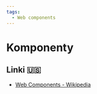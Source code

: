 ```yaml
---
tags:
  - Web components
---
```


# Komponenty

## Linki 🇺🇸

- [Web Components - Wikipedia](https://en.wikipedia.org/wiki/Web_Components)
